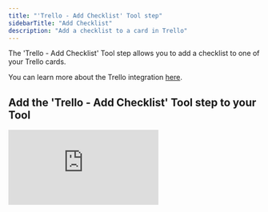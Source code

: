 ```yaml
---
title: "'Trello - Add Checklist' Tool step"
sidebarTitle: "Add Checklist"
description: "Add a checklist to a card in Trello"
---
```


The 'Trello - Add Checklist' Tool step allows you to add a checklist to one of your Trello cards. 

<Note>You can learn more about the Trello integration [here](/integrations/popular-integrations/trello).</Note>

## Add the 'Trello - Add Checklist' Tool step to your Tool

<div style={{ width:"100%",position:"relative","padding-top":"56.75%" }}>
<iframe src="https://app.supademo.com/embed/cmc8vqnxz06up8qsz1wxo7yxn" frameBorder="0" title="Add the Python Tool step to your Tool" allow="clipboard-write" webkitallowfullscreen="true" mozallowfullscreen="true" allowfullscreen style={{ position:"absolute",top:0,left:0,width:"100%",height:"100%",border:"3px solid #5E43CE",borderRadius:"10px" }} />

</div>

You can add the 'Trello - Add Checklist' Tool step to your Tool by:

1. Creating a new Tool, then searching for the 'Trello - Add Checklist' Tool step
2. Click 'Expand' to see the full Tool step
3. Select or add your Trello account
4. Select the board your card is on
5. Select the card you want to add a checklist to
6. Name the checklist in the 'Checklist Name' field
7. If you wish to copy the items from another checklist, add this checklist's name to 'Copy from Checklist'
8. Use the 'Position' field to choose whether the checklist is added above or below other checklists on the card
9. Click 'Run step' to test out the Tool step! 

<Info>You will not be able to add checklist items to the checklist item you create in this Tool step unless you copy items from another checklist using the 'Copy from Checklist' field. To create new items, you should add another Tool / Tool step using the 'Trello - Create a Checklist Item' Tool step.</Info>